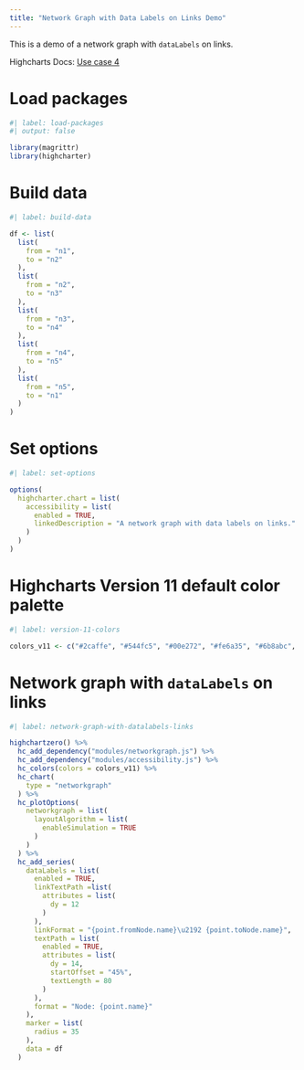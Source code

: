 ```yaml
---
title: "Network Graph with Data Labels on Links Demo"
---
```


This is a demo of a network graph with `dataLabels` on links.

Highcharts Docs: [Use case 4](https://www.highcharts.com/docs/chart-and-series-types/network-graph#use-case-4)

# Load packages

```r
#| label: load-packages
#| output: false

library(magrittr)
library(highcharter)
```

# Build data

```r
#| label: build-data

df <- list(
  list(
    from = "n1",
    to = "n2"
  ), 
  list(
    from = "n2",
    to = "n3"
  ), 
  list(
    from = "n3",
    to = "n4"
  ), 
  list(
    from = "n4",
    to = "n5"
  ), 
  list(
    from = "n5",
    to = "n1"
  )
)
```

# Set options

```r
#| label: set-options

options(
  highcharter.chart = list(
    accessibility = list(
      enabled = TRUE,
      linkedDescription = "A network graph with data labels on links."
    )
  )
)
```

# Highcharts Version 11 default color palette

```r
#| label: version-11-colors

colors_v11 <- c("#2caffe", "#544fc5", "#00e272", "#fe6a35", "#6b8abc", "#d568fb", "#2ee0ca", "#fa4b42", "#feb56a", "#91e8e1")
```

# Network graph with `dataLabels` on links

```r
#| label: network-graph-with-datalabels-links

highchartzero() %>% 
  hc_add_dependency("modules/networkgraph.js") %>% 
  hc_add_dependency("modules/accessibility.js") %>% 
  hc_colors(colors = colors_v11) %>% 
  hc_chart(
    type = "networkgraph"
  ) %>% 
  hc_plotOptions(
    networkgraph = list(
      layoutAlgorithm = list(
        enableSimulation = TRUE
      )
    )
  ) %>% 
  hc_add_series(
    dataLabels = list(
      enabled = TRUE,
      linkTextPath =list(
        attributes = list(
          dy = 12
        )
      ),
      linkFormat = "{point.fromNode.name}\u2192 {point.toNode.name}",
      textPath = list(
        enabled = TRUE,
        attributes = list(
          dy = 14,
          startOffset = "45%",
          textLength = 80
        )
      ),
      format = "Node: {point.name}"
    ),
    marker = list(
      radius = 35
    ),
    data = df
  )
```
